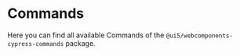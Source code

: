 
<Meta title="Commands" />

<TableOfContent headingSelector="h2" />

# Commands

Here you can find all available Commands of the `@ui5/webcomponents-cypress-commands` package.

<CommandsAndQueries api={API.children[1].children[0].children[0].children} />

<Footer />
